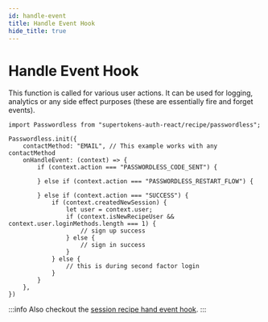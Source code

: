 ```yaml
---
id: handle-event
title: Handle Event Hook
hide_title: true
---
```



# Handle Event Hook

This function is called for various user actions. It can be used for logging, analytics or any side effect purposes (these are essentially fire and forget events).

<FrontendSDKTabs>
<TabItem value="reactjs">

```tsx
import Passwordless from "supertokens-auth-react/recipe/passwordless";

Passwordless.init({
    contactMethod: "EMAIL", // This example works with any contactMethod
    onHandleEvent: (context) => {
        if (context.action === "PASSWORDLESS_CODE_SENT") {

        } else if (context.action === "PASSWORDLESS_RESTART_FLOW") {
            
        } else if (context.action === "SUCCESS") {
            if (context.createdNewSession) {
                let user = context.user;
                if (context.isNewRecipeUser && context.user.loginMethods.length === 1) {
                    // sign up success
                } else {
                    // sign in success
                }
            } else {
                // this is during second factor login
            }
        }
    },
})
```

:::info
Also checkout the [session recipe hand event hook](/docs/session/advanced-customizations/frontend-hooks/handle-event).
:::

</TabItem>
</FrontendSDKTabs>